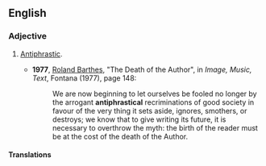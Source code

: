 ==English==

===Adjective===
{{en-adj}}

# {{lb|en|rhetoric}} [[antiphrastic|Antiphrastic]].
#* '''1977''', [[w:Roland Barthes|Roland Barthes]], "The Death of the Author", in ''Image, Music, Text'', Fontana (1977), page 148:
#*: We are now beginning to let ourselves be fooled no longer by the arrogant '''antiphrastical''' recriminations of good society in favour of the very thing it sets aside, ignores, smothers, or destroys; we know that to give writing its future, it is necessary to overthrow the myth: the birth of the reader must be at the cost of the death of the Author.

====Translations====
{{trans-see|antiphrastic}}